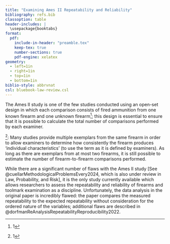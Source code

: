 ```yaml
---
title: "Examining Ames II Repeatability and Reliability"
bibliography: refs.bib
classoption: table
header-includes: |
  \usepackage{booktabs}
format:
  pdf:
    include-in-header: "preamble.tex"
    keep-tex: true
    number-sections: true
    pdf-engine: xelatex
geometry:
  - left=1in
  - right=1in
  - top=1in
  - bottom=1in
biblio-style: abbrvnat
csl: bluebook-law-review.csl
---
```


The Ames II study is one of the few studies conducted using an open-set design in which each comparison consists of fired ammunition from one known firearm and one unknown firearm^[1]; this design is essential to ensure that it is possible to calculate the total number of comparisons performed by each examiner.

^[1]: Many studies provide multiple exemplars from the same firearm in order to allow examiners to determine how consistently the firearm produces 'individual characteristics' (to use the term as it is defined by examiners). As long as there are exemplars from at most two firearms, it is still possible to estimate the number of firearm-to-firearm comparisons performed. 

While there are a significant number of flaws with the Ames II study [See @cuellarMethodologicalProblemsEvery2024, which is also under review in Law, Probability, and Risk], it is the only study currently available which allows researchers to assess the repeatability and reliability of firearms and toolmark examination as a discipline. 
Unfortunately, the data analysis in the original paper is incredibly flawed: the paper compares the measured repeatability to the expected repeatability without consideration for the ordered nature of the variables; additional flaws are described in @dorfmanReAnalysisRepeatabilityReproducibility2022.
